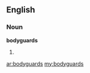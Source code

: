 ==English==
===Noun===
'''bodyguards'''
# {{plural of|[[bodyguard]]}}

[[ar:bodyguards]]
[[my:bodyguards]]